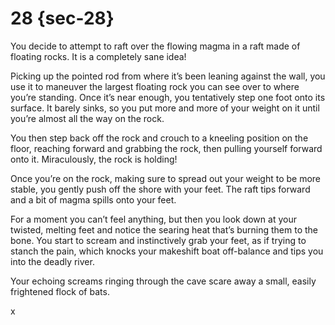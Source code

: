 # 28 {sec-28}

You decide to attempt to raft over the flowing magma in a raft made of floating rocks. It is a completely sane idea! 

Picking up the pointed rod from where it’s been leaning against the wall, you use it to maneuver the largest floating rock you can see over to where you’re standing. Once it’s near enough, you tentatively step one foot onto its surface. It barely sinks, so you put more and more of your weight on it until you’re almost all the way on the rock.

You then step back off the rock and crouch to a kneeling position on the floor, reaching forward and grabbing the rock, then pulling yourself forward onto it. Miraculously, the rock is holding!

Once you’re on the rock, making sure to spread out your weight to be more stable, you gently push off the shore with your feet. The raft tips forward and a bit of magma spills onto your feet.

For a moment you can’t feel anything, but then you look down at your twisted, melting feet and notice the searing heat that’s burning them to the bone. You start to scream and instinctively grab your feet, as if trying to stanch the pain, which knocks your makeshift boat off-balance and tips you into the deadly river.

Your echoing screams ringing through the cave scare away a small, easily frightened flock of bats.

x
